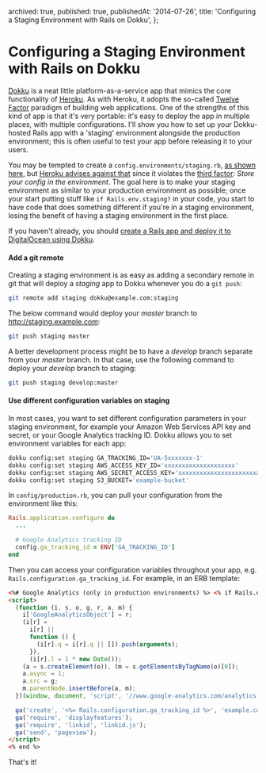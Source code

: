   archived: true,
  published: true,
  publishedAt: '2014-07-26',
  title: 'Configuring a Staging Environment with Rails on Dokku',
};

# Configuring a Staging Environment with Rails on Dokku

[Dokku][] is a neat little platform-as-a-service app that mimics the core functionality of [Heroku][]. As with Heroku, it adopts the so-called [Twelve Factor](http://12factor.net/) paradigm of building web applications. One of the strengths of this kind of app is that it's very portable: it's easy to deploy the app in multiple places, with multiple configurations. I'll show you how to set up your Dokku-hosted Rails app with a 'staging' environment alongside the production environment; this is often useful to test your app before releasing it to your users.

You may be tempted to create a `config.environments/staging.rb`, [as shown here](http://stackoverflow.com/questions/19344267/adding-a-staging-environment-to-the-workflow), but [Heroku advises against that](https://devcenter.heroku.com/articles/deploying-to-a-custom-rails-environment) since it violates the [third factor](http://12factor.net/config): _Store your config in the environment_. The goal here is to make your staging environment as similar to your production environment as possible; once your start putting stuff like `if Rails.env.staging?` in your code, you start to have code that does something different if you're in a staging environment, losing the benefit of having a staging environment in the first place.

If you haven't already, you should [create a Rails app and deploy it to DigitalOcean using Dokku](https://www.digitalocean.com/community/tutorials/how-to-use-the-dokku-one-click-digitalocean-image-to-run-a-ruby-on-rails-app).

#### Add a git remote

Creating a staging environment is as easy as adding a secondary remote in git that will deploy a _staging_ app to Dokku whenever you do a `git push`:

```bash
git remote add staging dokku@example.com:staging
```

The below command would deploy your _master_ branch to <http://staging.example.com>:

```bash
git push staging master
```

A better development process might be to have a _develop_ branch separate from your _master_ branch. In that case, use the following command to deploy your _develop_ branch to staging:

```bash
git push staging develop:master
```

#### Use different configuration variables on staging

In most cases, you want to set different configuration parameters in your staging environment, for example your Amazon Web Services API key and secret, or your Google Analytics tracking ID. Dokku allows you to set environment variables for each app:

```bash
dokku config:set staging GA_TRACKING_ID='UA-5xxxxxxx-1'
dokku config:set staging AWS_ACCESS_KEY_ID='xxxxxxxxxxxxxxxxxxxx'
dokku config:set staging AWS_SECRET_ACCESS_KEY='xxxxxxxxxxxxxxxxxxxxxxxxxxxxxxxxxxxxxxxx'
dokku config:set staging S3_BUCKET='example-bucket'
```

In `config/production.rb`, you can pull your configuration from the environment like this:

```ruby
Rails.application.configure do
  ...

  # Google Analytics tracking ID
  config.ga_tracking_id = ENV['GA_TRACKING_ID']
end
```

Then you can access your configuration variables throughout your app, e.g. `Rails.configuration.ga_tracking_id`. For example, in an ERB template:

```html
<%# Google Analytics (only in production environments) %> <% if Rails.env.production? %>
<script>
  (function (i, s, o, g, r, a, m) {
    i['GoogleAnalyticsObject'] = r;
    (i[r] =
      i[r] ||
      function () {
        (i[r].q = i[r].q || []).push(arguments);
      }),
      (i[r].l = 1 * new Date());
    (a = s.createElement(o)), (m = s.getElementsByTagName(o)[0]);
    a.async = 1;
    a.src = g;
    m.parentNode.insertBefore(a, m);
  })(window, document, 'script', '//www.google-analytics.com/analytics.js', 'ga');

  ga('create', '<%= Rails.configuration.ga_tracking_id %>', 'example.com');
  ga('require', 'displayfeatures');
  ga('require', 'linkid', 'linkid.js');
  ga('send', 'pageview');
</script>
<% end %>
```

That's it!

[dokku]: https://github.com/progrium/dokku
[heroku]: https://www.heroku.com/
